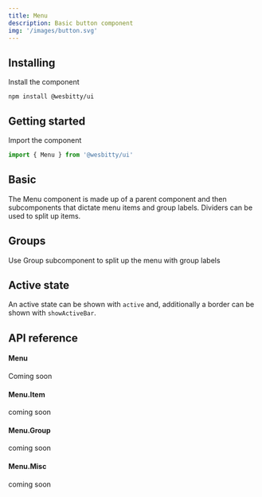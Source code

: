 ```yaml
---
title: Menu
description: Basic button component
img: '/images/button.svg'
---
```


## Installing

Install the component

```cli
npm install @wesbitty/ui
```

## Getting started

Import the component

```js
import { Menu } from '@wesbitty/ui'
```

## Basic

The Menu component is made up of a parent component and then subcomponents that dictate menu items and group labels.
Dividers can be used to split up items.

<CodeSample sample="MenuBasic" v="0" />

## Groups

Use Group subcomponent to split up the menu with group labels

<CodeSample sample="MenuWithGroups" v="0" />

## Active state

An active state can be shown with `active` and, additionally a border can be shown with `showActiveBar`.

<CodeSample sample="MenuActiveState" v="0" />

## API reference

#### Menu

Coming soon

#### Menu.Item

coming soon

#### Menu.Group

coming soon

#### Menu.Misc

coming soon
